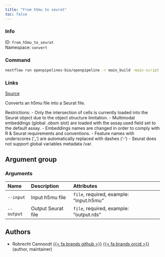 ```yaml
---
title: "From h5mu to seurat"
toc: false
---
```


::: {.column-margin}

### Info

ID: `from_h5mu_to_seurat`  
Namespace: `convert`

### Command

```bash
nextflow run openpipelines-bio/openpipeline -r main_build -main-script target/nextflow/convert/from_h5mu_to_seurat/main.nf --help
```

### Links
[Source](https://github.com/openpipelines-bio/openpipeline/blob/main/src/convert/from_h5mu_to_seurat){.btn-action .btn-sm .btn-info .btn role="button"}

:::

Converts an h5mu file into a Seurat file.

Restrictions:
  - Only the intersection of cells is currently loaded into the Seurat object due to the object structure limitation.
  - Multimodal embeddings (global .obsm slot) are loaded with the assay.used field set to the default assay.
  - Embeddings names are changed in order to comply with R & Seurat requirements and conventions.
  - Feature names with underscores ('_') are automatically replaced with dashes ('-')
  - Seurat does not support global variables metadata /var.


## Argument group

### Arguments

|Name       |Description        |Attributes                              |
|:----------|:------------------|:---------------------------------------|
|`--input`  |Input h5mu file    |`file`, required, example: "input.h5mu" |
|`--output` |Output Seurat file |`file`, required, example: "output.rds" |

## Authors

  * Robrecht Cannoodt [{{< fa brands github >}}](https://github.com/rcannood) [{{< fa brands orcid >}}](https://orcid.org/0000-0003-3641-729X) (author, maintainer)
